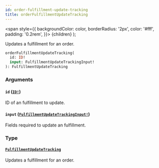 ```yaml
---
id: order-fulfillment-update-tracking
title: orderFulfillmentUpdateTracking
---
```


<span
style={{
      backgroundColor: color,
      borderRadius: '2px',
      color: '#fff',
      padding: '0.2rem',
    }}>
{children}
</span>
);

Updates a fulfillment for an order.

```graphql
orderFulfillmentUpdateTracking(
  id: ID!
  input: FulfillmentUpdateTrackingInput!
): FulfillmentUpdateTracking

```

### Arguments

#### `id` ([`ID!`](/api-reference/scalars/id.mdx))

ID of an fulfillment to update.

#### `input` ([`FulfillmentUpdateTrackingInput!`](/api-reference/inputs/fulfillment-update-tracking-input.mdx))

Fields required to update an fulfillment.

### Type

#### [`FulfillmentUpdateTracking`](/api-reference/objects/fulfillment-update-tracking.mdx)

Updates a fulfillment for an order.
